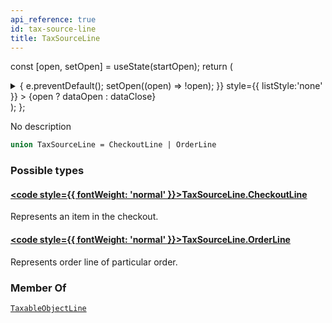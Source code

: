 ```yaml
---
api_reference: true
id: tax-source-line
title: TaxSourceLine
---
```






const [open, setOpen] = useState(startOpen);
return (
<details {...(open ? { open: true } : {})} className="details" style={{ border:'none', boxShadow:'none', background:'var(--ifm-background-color)' }}>
<summary
onClick={(e) => {
e.preventDefault();
setOpen((open) => !open);
}}
style={{ listStyle:'none' }} >
{open ? dataOpen : dataClose}
</summary>
{open && children}
</details>
);
};

No description

```graphql
union TaxSourceLine = CheckoutLine | OrderLine
```

### Possible types

#### [<code style={{ fontWeight: 'normal' }}>TaxSourceLine.<b>CheckoutLine</b></code>](../../../api-reference/checkout/objects/checkout-line.mdx) <Badge class="badge badge--secondary" text="object"/> <Badge class="badge badge--secondary" text="checkout"/>

Represents an item in the checkout.

#### [<code style={{ fontWeight: 'normal' }}>TaxSourceLine.<b>OrderLine</b></code>](../../../api-reference/orders/objects/order-line.mdx) <Badge class="badge badge--secondary" text="object"/> <Badge class="badge badge--secondary" text="orders"/>

Represents order line of particular order.

### Member Of

[`TaxableObjectLine`](../../../api-reference/taxes/objects/taxable-object-line.mdx) <Badge class="badge badge--secondary" text="object"/>
